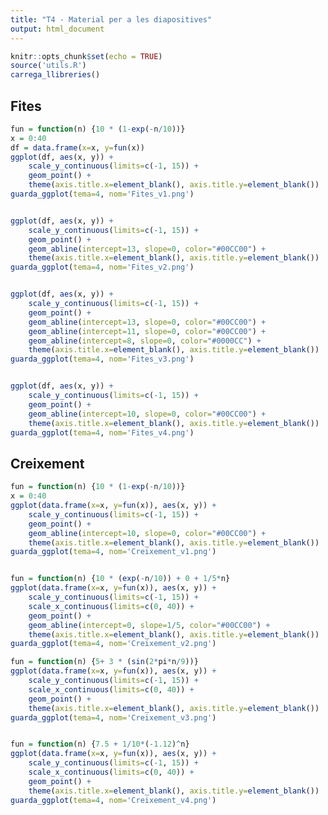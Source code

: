 ```yaml
---
title: "T4 - Material per a les diapositives"
output: html_document
---
```


```r
knitr::opts_chunk$set(echo = TRUE)
source('utils.R')
carrega_llibreries()
```



## Fites

```r
fun = function(n) {10 * (1-exp(-n/10))}
x = 0:40
df = data.frame(x=x, y=fun(x))
ggplot(df, aes(x, y)) +
    scale_y_continuous(limits=c(-1, 15)) +
    geom_point() +
    theme(axis.title.x=element_blank(), axis.title.y=element_blank())
guarda_ggplot(tema=4, nom='Fites_v1.png')


ggplot(df, aes(x, y)) +
    scale_y_continuous(limits=c(-1, 15)) +
    geom_point() +
    geom_abline(intercept=13, slope=0, color="#00CC00") +
    theme(axis.title.x=element_blank(), axis.title.y=element_blank())
guarda_ggplot(tema=4, nom='Fites_v2.png')


ggplot(df, aes(x, y)) +
    scale_y_continuous(limits=c(-1, 15)) +
    geom_point() +
    geom_abline(intercept=13, slope=0, color="#00CC00") +
    geom_abline(intercept=11, slope=0, color="#00CC00") +
    geom_abline(intercept=8, slope=0, color="#0000CC") +
    theme(axis.title.x=element_blank(), axis.title.y=element_blank())
guarda_ggplot(tema=4, nom='Fites_v3.png')


ggplot(df, aes(x, y)) +
    scale_y_continuous(limits=c(-1, 15)) +
    geom_point() +
    geom_abline(intercept=10, slope=0, color="#00CC00") +
    theme(axis.title.x=element_blank(), axis.title.y=element_blank())
guarda_ggplot(tema=4, nom='Fites_v4.png')
```




## Creixement


```r
fun = function(n) {10 * (1-exp(-n/10))}
x = 0:40
ggplot(data.frame(x=x, y=fun(x)), aes(x, y)) +
    scale_y_continuous(limits=c(-1, 15)) +
    geom_point() +
    geom_abline(intercept=10, slope=0, color="#00CC00") +
    theme(axis.title.x=element_blank(), axis.title.y=element_blank())
guarda_ggplot(tema=4, nom='Creixement_v1.png')


fun = function(n) {10 * (exp(-n/10)) + 0 + 1/5*n}
ggplot(data.frame(x=x, y=fun(x)), aes(x, y)) +
    scale_y_continuous(limits=c(-1, 15)) +
    scale_x_continuous(limits=c(0, 40)) +
    geom_point() +
    geom_abline(intercept=0, slope=1/5, color="#00CC00") +
    theme(axis.title.x=element_blank(), axis.title.y=element_blank())
guarda_ggplot(tema=4, nom='Creixement_v2.png')

fun = function(n) {5+ 3 * (sin(2*pi*n/9))}
ggplot(data.frame(x=x, y=fun(x)), aes(x, y)) +
    scale_y_continuous(limits=c(-1, 15)) +
    scale_x_continuous(limits=c(0, 40)) +
    geom_point() +
    theme(axis.title.x=element_blank(), axis.title.y=element_blank())
guarda_ggplot(tema=4, nom='Creixement_v3.png')


fun = function(n) {7.5 + 1/10*(-1.12)^n}
ggplot(data.frame(x=x, y=fun(x)), aes(x, y)) +
    scale_y_continuous(limits=c(-1, 15)) +
    scale_x_continuous(limits=c(0, 40)) +
    geom_point() +
    theme(axis.title.x=element_blank(), axis.title.y=element_blank())
guarda_ggplot(tema=4, nom='Creixement_v4.png')
```

